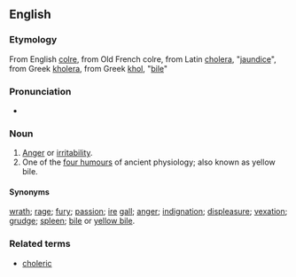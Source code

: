 ==English==
===Etymology===
From English [[colre]], from Old French colre, from Latin [[cholera]], "[[jaundice]]", from Greek [[kholera]], from Greek [[khol]], "[[bile]]"

===Pronunciation===
*{{AHD|/kō'lər/}}

===Noun===
# [[anger|Anger]] or [[irritability]].
# One of the [[w:four humours|four humours]] of ancient physiology; also known as yellow bile.

====Synonyms====
[[wrath]]; [[rage]]; [[fury]]; [[passion]]; [[ire]] [[gall]]; [[anger]]; [[indignation]]; [[displeasure]]; [[vexation]]; [[grudge]]; [[spleen]]; [[bile]] or [[yellow bile]].

===Related terms===
*[[choleric]]